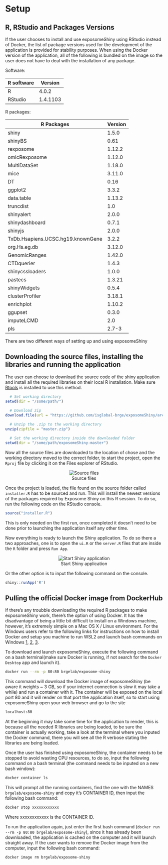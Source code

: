 # Setup

## R, RStudio and Packages Versions

If the user chooses to install and use exposomeShiny using RStudio instead of Docker, the list of package versions used for the development of the application is provided for stability purposes. When using the Docker version of the application, all of the following is bundled on the image so the user does not have to deal with the installation of any package.

Software:

| R software                        | Version  |
|-----------------------------------|----------|
| R                                 |  4.0.2   |
| RStudio                           | 1.4.1103 |

R packages:

| R Packages                        | Version  |
|-----------------------------------|----------|
| shiny                             | 1.5.0    |
| shinyBS                           | 0.61     |
| rexposome                         | 1.12.2   |
| omicRexposome                     | 1.12.0   |
| MultiDataSet                      | 1.18.0   |
| mice                              | 3.11.0   |
| DT                                | 0.16     |
| ggplot2                           | 3.3.2    |
| data.table                        | 1.13.2   |
| truncdist                         | 1.0      |
| shinyalert                        | 2.0.0    |
| shinydashboard                    | 0.7.1    |
| shinyjs                           | 2.0.0    |
| TxDb.Hsapiens.UCSC.hg19.knownGene | 3.2.2    |
| org.Hs.eg.db                      | 3.12.0   |
| GenomicRanges                     | 1.42.0   |
| CTDquerier                        | 1.4.3    |
| shinycssloaders                   | 1.0.0    |
| pastecs                           | 1.3.21   |
| shinyWidgets                      | 0.5.4    |
| clusterProfiler                   | 3.18.1   |
| enrichplot                        | 1.10.2   |
| ggupset                           | 0.3.0    |
| imputeLCMD                        | 2.0      |
| pls                               | 2.7-3    |


There are two different ways of setting up and using exposomeShiny

## Downloading the source files, installing the libraries and running the application

The user can choose to download the source code of the shiny application and install all the required libraries on their local R installation. Make sure [Rtools](https://cran.r-project.org/bin/windows/Rtools/history.html) is installed to use this method.

```r
  # Set working directory
setwd(dir = "/some/path/")
      
  # Download zip
download.file(url = "https://github.com/isglobal-brge/exposomeShiny/archive/master.zip", destfile = "master.zip")

  # Unzip the .zip to the working directory
unzip(zipfile = "master.zip")

  # Set the working directory inside the downloaded folder
setwd(dir = "/some/path/exposomeShiny-master")
```

Now all the source files are downloaded to the location of chose and the working directory moved to the correct folder, to start the project, open the `Rproj` file by clicking it on the Files explorer of RStudio.
<center>
![Source files](images/setup1.png)
</center>

Once the project is loaded, the file found on the source folder called `installer.R` has to be sourced and run. This will install the newest versions of the packages required by Exposome Shiny on this R session. To do so, run the following code on the RStudio console.

```r
source("installer.R")
```

This is only needed on the first run, once completed it doesn't need to be done prior to launching the application itself any other time.

Now everything is ready to launch the Shiny application. To do so there a two approaches, one is to open the `ui.R` or the `server.R` files that are inside the `R` folder and press `Run App`.

<center>
![Start Shiny application](images/setup2.png)
</center>

Or the other option is to input the following command on the console.

```r
shiny::runApp('R')
```

## Pulling the official Docker image from DockerHub

If there's any troubble downloading the required R packages to make exposomeShiny work, there's the option of using Docker. It has the disadvantage of being a little bit difficult to install on a Windows machine, however, it's extremely simple on a Mac OS X / Linux environment. For the Windows users refer to the following links for instructions on how to install Docker and setup you machine to run WSL2 and launch bash commands on Windows [1](https://docs.docker.com/docker-for-windows/install-windows-home/),  [2](https://blog.nillsf.com/index.php/2020/02/17/setting-up-wsl2-windows-terminal-and-oh-my-zsh/), [3](https://docs.docker.com/docker-for-windows/wsl/).

To download and launch exposomeShiny, execute the following command on a bash terminal(make sure Docker is running, if not search for the `Docker Desktop` app and launch it).

```bash
docker run --rm -p 80:80 brgelab/exposome-shiny
```

This command will download the Docker image of exposomeShiny (be aware it weights ~ 3 GB, so if your internet connection is slow it may take a while) and run a container with it. The container will be exposed on the local port 80 and it will render on that port the application itself, so to start using exposomeShiny open your web browser and go to the site

```bash
localhost:80
```

At the beginning it may take some time for the application to render, this is because all the needed R libraries are being loaded, to be sure the container is actually working, take a look at the terminal where you inputed the Docker command, there you will see all the R verbose stating the libraries are being loaded.

Once the user has finished using exposomeShiny, the container needs to be stopped to avoid wasting CPU resources, to do so, input the following command on a bash terminal (the command needs to be inputed on a new bash window):

```bash
docker container ls
```

This will prompt all the running containers, find the one with the NAMES `brgelab/exposome-shiny` and copy it's CONTAINER ID, then input the following bash command:

```bash
docker stop xxxxxxxxxxxx
```

Where xxxxxxxxxxxx is the CONTAINER ID.

To run the application again, just enter the first bash command (`docker run --rm -p 80:80 brgelab/exposome-shiny`), since it has already been downloaded, the application is cached on the computer and it will launch straight away. If the user wants to remove the Docker image from the computer, input the following bash command:

```bash
docker image rm brgelab/exposome-shiny
```

